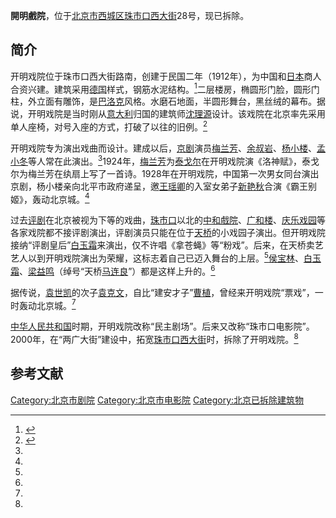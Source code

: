 '''開明戲院'''，位于[[北京市|北京市]][[西城区|西城区]][[珠市口西大街|珠市口西大街]]28号，现已拆除。

==简介==
开明戏院位于珠市口西大街路南，创建于民国二年（1912年），为中国和[[日本|日本]]商人合资兴建。建筑采用[[德国|德国]]样式，钢筋水泥结构。<ref name=bjxc>{{Cite web |url=http://www.bjxch.gov.cn/BJXCHzhuanti/WHXX/WHXXxxxq.ycs?GUID=524553 |title=开明影剧院，北京西城，于2014-10-03查阅 |access-date=2014-10-02 |archive-url=https://web.archive.org/web/20141006075920/http://www.bjxch.gov.cn/BJXCHzhuanti/WHXX/WHXXxxxq.ycs?GUID=524553 |archive-date=2014-10-06 |dead-url=yes }}</ref>二层楼房，椭圆形门脸，圆形门柱，外立面有雕饰，是[[巴洛克|巴洛克]]风格。水磨石地面，半圆形舞台，黑丝绒的幕布。据说，开明戏院是当时刚从[[意大利|意大利]]归国的建筑师[[沈理源|沈理源]]设计。该戏院在北京率先采用单人座椅，对号入座的方式，打破了以往的旧例。<ref name=df>{{Cite web |url=http://enjoy.eastday.com/eastday/wxhg/zhwz/userobject1ai923188.html |title=开明戏院，东方新闻网，2005-03-09 |access-date=2014-10-02 |archive-url=https://web.archive.org/web/20150513151231/http://enjoy.eastday.com/eastday/wxhg/zhwz/userobject1ai923188.html |archive-date=2015-05-13 |dead-url=yes }}</ref>

开明戏院专为演出戏曲而设计。建成以后，[[京剧|京剧]]演员[[梅兰芳|梅兰芳]]、[[余叔岩|余叔岩]]、[[杨小楼|杨小楼]]、[[孟小冬|孟小冬]]等人常在此演出。<ref name=bjxc/>1924年，[[梅兰芳|梅兰芳]]为[[泰戈尔|泰戈尔]]在开明戏院演《洛神赋》，泰戈尔为梅兰芳在纨扇上写了一首诗。1928年在开明戏院，中国第一次男女同台演出京剧，杨小楼亲向北平市政府递呈，邀[[王瑶卿|王瑶卿]]的入室女弟子[[新艳秋|新艳秋]]合演《霸王别姬》，轰动北京城。<ref name=df/>

过去[[评剧|评剧]]在北京被视为下等的戏曲，[[珠市口|珠市口]]以北的[[中和戲院|中和戲院]]、[[广和楼|广和楼]]、[[庆乐大戏院|庆乐戏园]]等各家戏院都不接评剧演出，评剧演员只能在位于[[北京天桥|天桥]]的小戏园子演出。但开明戏院接纳“评剧皇后”[[白玉霜|白玉霜]]来演出，仅不许唱《拿苍蝇》等“粉戏”。后来，在天桥卖艺艺人以到开明戏院演出为荣耀，这标志着自己已迈入舞台的上层。<ref name=bjxc/>[[侯宝林|侯宝林]]、[[白玉霜|白玉霜]]、[[梁益鸣|梁益鸣]]（绰号“天桥[[马连良|马连良]]”）都是这样上升的。<ref name=df/>

据传说，[[袁世凯|袁世凯]]的次子[[袁克文|袁克文]]，自比“建安才子”[[曹植|曹植]]，曾经来开明戏院“票戏”，一时轰动北京城。<ref name=bjxc/>

[[中华人民共和国|中华人民共和国]]时期，开明戏院改称“民主剧场”。后来又改称“珠市口电影院”。2000年，在“两广大街”建设中，拓宽[[珠市口西大街|珠市口西大街]]时，拆除了开明戏院。<ref name=bjxc/>

==参考文献==
{{reflist}}

{{老北京城}}
[[Category:北京市剧院|Category:北京市剧院]]
[[Category:北京市电影院|Category:北京市电影院]]
[[Category:北京已拆除建筑物|Category:北京已拆除建筑物]]